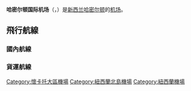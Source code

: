 {{noteTA
|T=zh-hans:哈密尔顿国际机场; zh-hant:漢米爾頓國際機場;
|1=zh-hans:哈密尔顿; zh-hant:漢米爾頓;
}}
{{for|[[加拿大|加拿大]][[哈密尔顿|哈密尔顿]]的国际机场|约翰·卡尔·芒罗哈密尔顿国际机场}}
{{Infobox Airport 
| airport_name = <center>哈密尔顿国际机场<br><small>{{lang|en|Hamilton International Airport}}</small></center>
| IATA         = HLZ
| ICAO         = NZHN
| type         = [[民用航空|民用]]
| owner        = 
| city         = [[新西兰|新西兰]][[哈密尔顿_(新西兰)|哈密尔顿]]
| location     = 哈密尔顿
| elevation    = 52米
| coordinates  = {{Coord|37|52|0|S|175|19|55|E|type:airport_region:NZ|display=inline,title}}
| website      = 
| metric-elev  = 
| metric-rwy   = 
| r1-number    = 18L/36R
| r1-length-f  = 7,202
| r1-length-m  = 2,195
| r1-surface   = Asphalt
| r2-number    = 18R/36L
| r2-length-f  = 2,592
| r2-length-m  = 790
| r2-surface   = Grass
| r3-number    = 07L/25R
| r3-length-f  = 2,362
| r3-length-m  = 720
| r3-surface   = Grass
| r4-number    = 07R/25L
| r4-length-f  = 2,345
| r4-length-m  = 715
| r4-surface   = Grass
| stat-year    = 
| stat1-header = 
| stat1-data   = 
| stat2-header = 
| stat2-data   = 
| footnotes    = 
}}

'''哈密尔顿国际机场'''（{{lang-en|Hamilton International Airport}}，{{airport codes|HLZ|NZHN}}）是[[新西兰|新西兰]][[哈密尔顿_(新西兰)|哈密尔顿]]的[[机场|机场]]。

== 飛行航線 ==
=== 國內航線 ===
{{Airport-dest-list
| [[紐西蘭支線航空|紐西蘭支線航空]]<br>([[尼爾森航空|尼爾森航空]]營運) | [[基督城國際機場|基督城]]、[[威靈頓國際機場|威靈頓]]
| [[紐西蘭支線航空|紐西蘭支線航空]]<br>([[飛鷹航空|飛鷹航空]]營運) | [[奧克蘭國際機場|奧克蘭]]、[[北帕莫斯頓國際機場|北帕莫斯頓]]
| [[紐西蘭支線航空|紐西蘭支線航空]]<br>([[庫克山航空|庫克山航空]]營運) | [[基督城國際機場|基督城]]、[[北帕莫斯頓國際機場|北帕莫斯頓]]、[[威靈頓國際機場|威靈頓]]
| {{link-en|障碍航空| Barrier Air}}|[[奥克兰机场|奥克兰]]
| [[Kiwi_Regional_Airlines|Kiwi Regional Airlines]]|[[达尼丁国际机场|但尼丁]]、[[尼尔森机场_(新西兰)|尼尔森]]
| [[太陽航空|太陽航空]] | [[大屏障機場|大巴里尔岛]]、{{link-en|吉斯伯恩机场| Gisborne Airport}}、{{link-en|北岸机场| North Shore Aerodrome}}、{{link-en|华卡塔尼机场| Whakatane Airport}}
}}

=== 貨運航線 ===

[[Category:懷卡托大區機場|Category:懷卡托大區機場]]
[[Category:紐西蘭北島機場|Category:紐西蘭北島機場]]
[[Category:紐西蘭機場|Category:紐西蘭機場]]